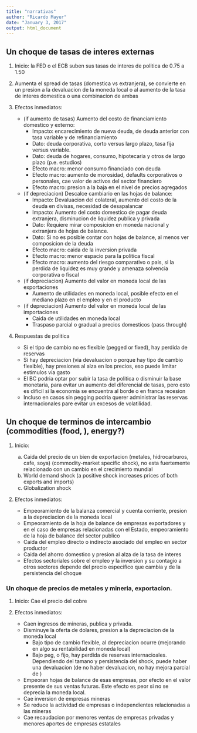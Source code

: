 ```yaml
---
title: "narrativas"
author: "Ricardo Mayer"
date: "January 3, 2017"
output: html_document
---
```



## Un choque de tasas de interes externas 

1. Inicio: la FED o el ECB suben sus tasas de interes de politica de 0.75 a 1.50

2. Aumenta el spread de tasas (domestica vs extranjera), se convierte en un presion a la devaluacion de la 
moneda local o al aumento de la tasa de interes domestica o una combinacion de ambas

3. Efectos inmediatos:

   - (if aumento de tasas) Aumento del costo de financiamiento domestico y externo:
      + Impacto: encarecimiento de nueva deuda, de deuda anterior con tasa variable y de refinanciamiento
      + Dato: deuda corporativa, corto versus largo plazo, tasa fija versus variable.
      + Dato: deuda de hogares, consumo, hipotecaria y otros de largo plazo (p.e. estudios)
      + Efecto macro: menor consumo financiado con deuda
      + Efecto macro: aumento de morosidad, defaults corporativos o personales, cae valor de activos del sector financiero
      + Efecto macro: presion a la baja en el nivel de precios agregados

   - (if depreciacion) Descalce cambiario en las hojas de balance: 
      + Impacto: Devaluacion del colateral, aumento del costo de la deuda en divisas, necesidad de desapalancar
      + Impacto: Aumento del costo domestico de pagar deuda extranjera, disminucion de liquidez publica y privada
      + Dato: Requiere mirar composicion en moneda nacional y extranjera de hojas de balance. 
      + Dato: Si no es posible contar con hojas de balance, al menos ver composicion de la deuda
      + Efecto macro: caida de la inversion privada
      + Efecto macro: menor espacio para la politica fiscal
      + Efecto macro: aumento del riesgo comparativo o pais, si la perdida de liquidez es muy grande y amenaza solvencia corporativa o fiscal
      
   - (if depreciacion) Aumento del valor en moneda local de las exportaciones 
      + Aumento de utilidades en moneda local, posible efecto en el mediano plazo en el empleo y en el producto
      
   - (if depreciacion) Aumento del valor en moneda local de las importaciones
      + Caida de utilidades en moneda local
      + Traspaso parcial o gradual a precios domesticos (pass through)
   
      
4. Respuestas de politica     

   - Si el tipo de cambio no es flexible (pegged or fixed), hay perdida de reservas
   - Si hay depreciacion (via devaluacion o porque hay tipo de cambio flexible), hay presiones al alza en los precios, eso puede limitar estimulos via gasto
   - El BC podria optar por subir la tasa de politica o disminuir la base monetaria, para evitar un aumento del diferencial de tasas, pero esto es dificil si la economia se encuentra al borde o en franca recesion
   - Incluso en casos sin pegging podria querer administrar las reservas internacionales pare evitar un excesos de volatilidad.





## Un choque de terminos de intercambio (commodities (food, ), energy?)

1. Inicio: 
    a. Caida del precio de un bien de exportacion (metales, hidrocarburos, cafe, soya) (commodity-market specific shock), no esta fuertemente relacionado con un cambio en el crecimiento mundial
    b. World demand shock (a positive shock increases prices of both exports and imports)
    c. Globalization shock

2. Efectos inmediatos:

   - Empeoramiento de la balanza comercial y cuenta corriente, presion a la depreciacion de la moneda local
   - Empeoramiento de la hoja de balance de empresas exportadores y en el caso de empresas relacionadas con el 
   Estado, empeoramiento de la hoja de balance del sector publico
   - Caida del empleo directo o indirecto asociado del empleo en sector productor
   - Caida del ahorro domestico y presion al alza de la tasa de interes
   - Efectos sectoriales sobre el empleo y la inversion y su contagio a otros sectores depende del precio especifico que cambia y de la persistencia del choque



### Un choque de precios de metales y mineria, exportacion.

1. Inicio: Cae el precio del cobre

2. Efectos inmediatos:

   - Caen ingresos de mineras, publica y privada.
   - Disminuye la oferta de dolares, presion a la depreciacion de la moneda local
       + Bajo tipo de cambio flexible, al depreciacion ocurre (mejorando en algo su rentabilidad en moneda local)
       + Bajo peg, o fijo, hay perdida de reservas internacioales. Dependiendo del tamano  y persistencia del shock, puede haber una devaluacion (de no haber devaluacion, no hay mejora parcial de )
   - Empeoran hojas de balance de esas empresas, por efecto en el valor presente de sus ventas futuras. Este efecto es peor si no se deprecia la moneda local.
   - Cae inversion de empresas mineras
   - Se reduce la actividad de empresas o independientes relacionadas a las mineras
   - Cae recaudacion por menores ventas de empresas privadas y menores aportes de empresas estatales

   
   

<!-- Abstract -->
<!-- Using a theoretical dynamic stochastic general equilibrium model and an empirical panel vector autoregression, we assess the transmission of foreign real interest rate shocks on the volatility of various key macroeconomic variables in nine small open economies in East Asia taking into account the role of exchange rate regimes. Both the theoretical and empirical findings confirm the hypothesis that flexible exchange rate may work as a shock absorber when the economy is hit by foreign real interest rate shocks. The findings suggest a clear trade-off between the volatility of real exchange rate and real output to foreign interest rate shocks, both the US and G7 real interest rates, where the responses of real output are mitigated in countries that have more flexible exchange rate regime -->


